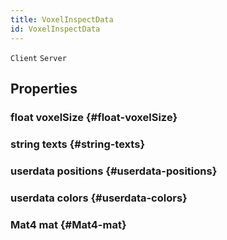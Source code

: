 ```yaml
---
title: VoxelInspectData
id: VoxelInspectData
---
```

`Client`
`Server`

## Properties

### float voxelSize {#float-voxelSize}

### string texts {#string-texts}

### userdata positions {#userdata-positions}

### userdata colors {#userdata-colors}

### Mat4 mat {#Mat4-mat}

